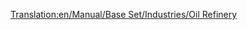 [[Translation:en/Manual/Base Set/Industries/Oil Refinery]]
{{en/Manual/Base Set/Industries/Industries|Image=[[File:en/Manual/Base Set/Industries/Oilrefinery.png]]
|name=Oil Refinery
|climates=Temperate, Sub-Arctic, Tropical.
|accepts=Oil
|produces=Goods
|notes=Can be forced to rebuild by Military jet [[en/Manual/Disasters]].
}}